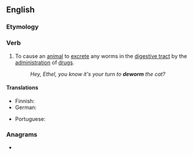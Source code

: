 ==English==

===Etymology===
{{prefix|en|de|worm}}

===Verb===
{{en-verb}}

# To cause an [[animal]] to [[excrete]] any worms in the [[digestive tract]] by the [[administration]] of [[drugs]].
#: ''Hey, Ethel, you know it's your turn to '''deworm''' the cat?''

====Translations====
{{trans-top|to cause to excrete worms}}
* Finnish: {{t|fi|madottaa}}
* German: {{t+|de|entwurmen}}
{{trans-mid}}
* Portuguese: {{t|pt|desparasitar}}
{{trans-bottom}}

===Anagrams===
* {{anagrams|en|wormed}}